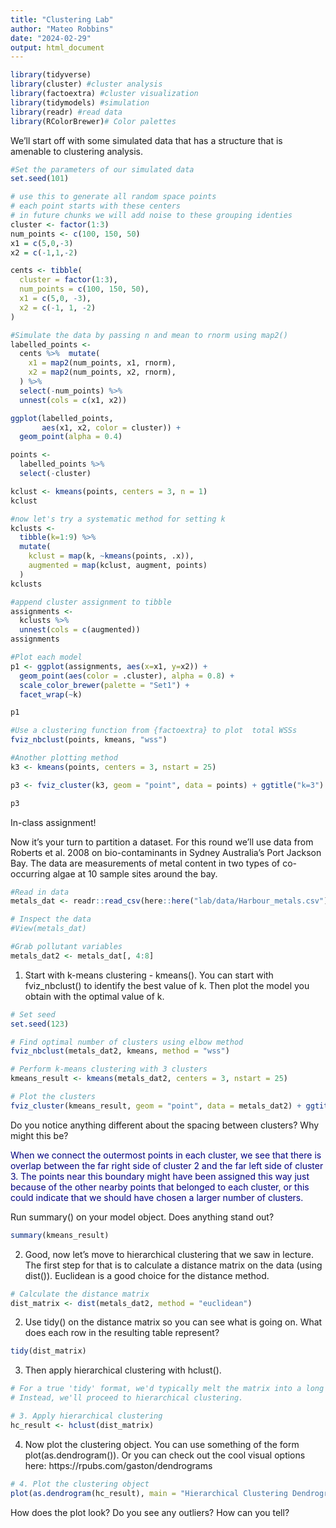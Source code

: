```yaml
---
title: "Clustering Lab"
author: "Mateo Robbins"
date: "2024-02-29"
output: html_document
---
```


```r
library(tidyverse) 
library(cluster) #cluster analysis
library(factoextra) #cluster visualization
library(tidymodels) #simulation 
library(readr) #read data
library(RColorBrewer)# Color palettes

```

We'll start off with some simulated data that has a structure that is amenable to clustering analysis.

```r
#Set the parameters of our simulated data
set.seed(101)
```

```r
# use this to generate all random space points
# each point starts with these centers
# in future chunks we will add noise to these grouping identies
cluster <- factor(1:3)
num_points <- c(100, 150, 50)
x1 = c(5,0,-3)
x2 = c(-1,1,-2)

cents <- tibble(
  cluster = factor(1:3),
  num_points = c(100, 150, 50),
  x1 = c(5,0, -3),
  x2 = c(-1, 1, -2)
)
```

```r
#Simulate the data by passing n and mean to rnorm using map2()
labelled_points <-
  cents %>%  mutate(
    x1 = map2(num_points, x1, rnorm),
    x2 = map2(num_points, x2, rnorm),
  ) %>%
  select(-num_points) %>%
  unnest(cols = c(x1, x2))
```

```r
ggplot(labelled_points,
       aes(x1, x2, color = cluster)) +
  geom_point(alpha = 0.4)
```


```r
points <-
  labelled_points %>%
  select(-cluster)

kclust <- kmeans(points, centers = 3, n = 1)
kclust
```

```r
#now let's try a systematic method for setting k
kclusts <-
  tibble(k=1:9) %>% 
  mutate(
    kclust = map(k, ~kmeans(points, .x)),
    augmented = map(kclust, augment, points)
  )
kclusts
```

```r
#append cluster assignment to tibble
assignments <- 
  kclusts %>% 
  unnest(cols = c(augmented))
assignments
```

```r
#Plot each model 
p1 <- ggplot(assignments, aes(x=x1, y=x2)) +
  geom_point(aes(color = .cluster), alpha = 0.8) +
  scale_color_brewer(palette = "Set1") +
  facet_wrap(~k)

p1

```

```r
#Use a clustering function from {factoextra} to plot  total WSSs
fviz_nbclust(points, kmeans, "wss")
```


```r
#Another plotting method
k3 <- kmeans(points, centers = 3, nstart = 25)

p3 <- fviz_cluster(k3, geom = "point", data = points) + ggtitle("k=3")

p3
```


In-class assignment!

Now it's your turn to partition a dataset.  For this round we'll use data from Roberts et al. 2008 on bio-contaminants in Sydney Australia's Port Jackson Bay.  The data are measurements of metal content in two types of co-occurring algae at 10 sample sites around the bay.

```r
#Read in data
metals_dat <- readr::read_csv(here::here("lab/data/Harbour_metals.csv"))

# Inspect the data
#View(metals_dat)

#Grab pollutant variables
metals_dat2 <- metals_dat[, 4:8] 
```
1. Start with k-means clustering - kmeans().  You can start with fviz_nbclust() to identify the best value of k. Then plot the model you obtain with the optimal value of k. 

```r
# Set seed
set.seed(123)
```

```r
# Find optimal number of clusters using elbow method
fviz_nbclust(metals_dat2, kmeans, method = "wss")

# Perform k-means clustering with 3 clusters
kmeans_result <- kmeans(metals_dat2, centers = 3, nstart = 25)

# Plot the clusters
fviz_cluster(kmeans_result, geom = "point", data = metals_dat2) + ggtitle("k=3")
```

Do you notice anything different about the spacing between clusters?  Why might this be?

[When we connect the outermost points in each cluster, we see that there is overlap between the far right side of cluster 2 and the far left side of cluster 3. The points near this boundary might have been assigned this way just because of the other nearby points that belonged to each cluster, or this could indicate that we should have chosen a larger number of clusters.]{style="color:navy;"}


Run summary() on your model object.  Does anything stand out?

```r
summary(kmeans_result)
```



2. Good, now let's move to hierarchical clustering that we saw in lecture. The first step for that is to calculate a distance matrix on the data (using dist()). Euclidean is a good choice for the distance method.

```r
# Calculate the distance matrix
dist_matrix <- dist(metals_dat2, method = "euclidean")
```


2. Use tidy() on the distance matrix so you can see what is going on. What does each row in the resulting table represent?

```r
tidy(dist_matrix)
```


3. Then apply hierarchical clustering with hclust().

```r

# For a true 'tidy' format, we'd typically melt the matrix into a long format. However, this isn't directly supported for dist objects.
# Instead, we'll proceed to hierarchical clustering.

# 3. Apply hierarchical clustering
hc_result <- hclust(dist_matrix)
```


4. Now plot the clustering object. You can use something of the form plot(as.dendrogram()).  Or you can check out the cool visual options here: https://rpubs.com/gaston/dendrograms

```r

# 4. Plot the clustering object
plot(as.dendrogram(hc_result), main = "Hierarchical Clustering Dendrogram")

```


How does the plot look? Do you see any outliers?  How can you tell?  


